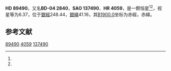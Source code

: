 {{Starbox begin
| name = HD 89490
}}
{{Starbox observe
| epoch = [[J2000.0|J2000.0]]
| constell = {{星座名待查}}<ref name=SIMBAD>{{cite web
 | url=http://simbad.u-strasbg.fr/simbad/sim-id?Ident=HR+4059
 | title =Pulsating variable Star
 | publisher=Centre de Données astronomiques de Strasbourg
 | work=SIMBAD
 | accessdate=2012-07-13}}</ref><ref name=DATA>{{cite web
 | url=http://vizier.u-strasbg.fr/viz-bin/VizieR-5?-out.add=.&-source=5050&-corr=PK=HR&-out.max=9999&HR=4059
 | title=VizieR Detailed Page
 | accessdate=2012-07-13
 | archive-date=2016-03-05
 | archive-url=https://web.archive.org/web/20160305023051/http://vizier.u-strasbg.fr/viz-bin/VizieR-5?-out.add=.&-source=5050&-corr=PK=HR&-out.max=9999&HR=4059
 | dead-url=no
 }}</ref>
| 星官 = 
| ra = {{RA|10|19|32.2}}<ref name=SIMBAD /><ref name=DATA />
| dec = {{DEC|-5|6|21}}<ref name=SIMBAD /><ref name=DATA />
| appmag_v = 6.37<ref name=SIMBAD /><ref name=DATA />
}}
{{Starbox character
| class = K0<ref name=SIMBAD /><ref name=DATA />
| b-v = 0.9<ref name=SIMBAD /><ref name=DATA />
| u-b = 0.6<ref name=SIMBAD /><ref name=DATA />
| r-i = <ref name=SIMBAD /><ref name=DATA />
| variable = 
}}
{{Starbox astrometry
| radial_v = 0.6
| prop_mo_ra = 16
| parallax = 
| p_error = 
}}
{{Starbox catalog
| names =BD-04 2840，[[SAO星表|SAO]] 137490，[[HD星表|HD]] 89490，[[HR星表|HR]] 4059}}
{{Starbox reference |Simbad=HR+4059}}
{{Starbox end}}

'''HD 89490'''，又名'''BD-04 2840'''，'''SAO 137490'''、'''HR 4059'''，是一颗恒星<ref name=SIMBAD /><ref name=DATA />，视星等为6.37，位于[[銀道座標系|銀經]]248.44，[[銀道座標系|銀緯]]41.16，其[[B1900.0|B1900.0]]坐标为赤經{{RA|10|14|30.1}}，赤緯{{DEC|-4|41.16|9}}。

== 参考文献 ==
{{reflist}}

{{star-stub}}

[[Category:HD和HDE天體|89490]]
[[Category:HR天體|4059]]
[[Category:SAO天體|137490]]